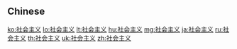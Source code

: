 {{also|社會主義|社会主義}}
==Chinese==
{{zh-see|社會主義}}

[[ko:社会主义]]
[[lo:社会主义]]
[[lt:社会主义]]
[[hu:社会主义]]
[[mg:社会主义]]
[[ja:社会主义]]
[[ru:社会主义]]
[[th:社会主义]]
[[uk:社会主义]]
[[zh:社会主义]]